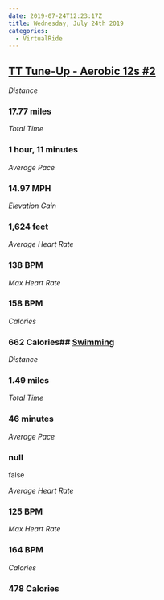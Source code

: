 ```yaml
---
date: 2019-07-24T12:23:17Z
title: Wednesday, July 24th 2019
categories:
  - VirtualRide
---
```

## [TT Tune-Up - Aerobic 12s #2](https://www.strava.com/activities/2559227394)

_Distance_

### 17.77 miles

_Total Time_

### 1 hour, 11 minutes

_Average Pace_

### 14.97 MPH

_Elevation Gain_

### 1,624 feet

_Average Heart Rate_

### 138 BPM

_Max Heart Rate_

### 158 BPM

_Calories_

### 662 Calories## [Swimming](https://www.strava.com/activities/2560574274)

_Distance_

### 1.49 miles

_Total Time_

### 46 minutes

_Average Pace_

### null

false

_Average Heart Rate_

### 125 BPM

_Max Heart Rate_

### 164 BPM

_Calories_

### 478 Calories